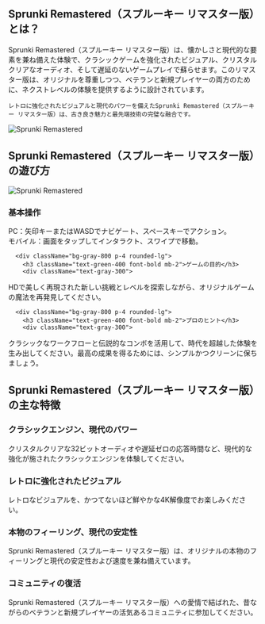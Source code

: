 ## Sprunki Remastered（スプルーキー リマスター版）とは？

<div className="flex flex-col md:flex-row items-center gap-8">
  <div className="w-full md:w-1/2 text-xl">
Sprunki Remastered（スプルーキー リマスター版）は、懐かしさと現代的な要素を兼ね備えた体験で、クラシックゲームを強化されたビジュアル、クリスタルクリアなオーディオ、そして遅延のないゲームプレイで蘇らせます。このリマスター版は、オリジナルを尊重しつつ、ベテランと新規プレイヤーの両方のために、ネクストレベルの体験を提供するように設計されています。

    レトロに強化されたビジュアルと現代のパワーを備えたSprunki Remastered（スプルーキー リマスター版）は、古き良き魅力と最先端技術の完璧な融合です。
</div>
  <div className="w-full md:w-1/2 flex justify-center items-center">
<img 
      src="https://public-image.fafafa.ai/cm3tvyn990002mp4f5v0tdr5g/2025-01-07/images/1736234827168-l03ang.png" 
      alt="Sprunki Remastered" 
      className="w-4/5 h-auto"
    />
</div>
</div>

## Sprunki Remastered（スプルーキー リマスター版）の遊び方

<div className="flex flex-col md:flex-row items-center gap-8">
  <div className="w-full md:w-1/2">
<img 
      src="https://public-image.fafafa.ai/cm3tvyn990002mp4f5v0tdr5g/2025-01-07/images/1736234827168-l03ang.png" 
      alt="Sprunki Remastered" 
      className="w-4/5 h-auto mx-auto"
    />
</div>
  <div className="w-full md:w-1/2">
    <div className="grid grid-cols-1 gap-4 mt-0">
      <div className="bg-gray-800 p-4 rounded-lg">
        <h3 className="text-green-400 font-bold mb-2">基本操作</h3>
        <div className="text-gray-300">
PC：矢印キーまたはWASDでナビゲート、スペースキーでアクション。<br/>
          モバイル：画面をタップしてインタラクト、スワイプで移動。
</div>
      </div>

      <div className="bg-gray-800 p-4 rounded-lg">
        <h3 className="text-green-400 font-bold mb-2">ゲームの目的</h3>
        <div className="text-gray-300">
HDで美しく再現された新しい挑戦とレベルを探索しながら、オリジナルゲームの魔法を再発見してください。
</div>
      </div>

      <div className="bg-gray-800 p-4 rounded-lg">
        <h3 className="text-green-400 font-bold mb-2">プロのヒント</h3>
        <div className="text-gray-300">
クラシックなワークフローと伝説的なコンボを活用して、時代を超越した体験を生み出してください。最高の成果を得るためには、シンプルかつクリーンに保ちましょう。
</div>
      </div>
    </div>
  </div>
</div>

## Sprunki Remastered（スプルーキー リマスター版）の主な特徴

<div className="grid grid-cols-1 md:grid-cols-2 gap-4">
  <div className="bg-gray-800 p-4 rounded-lg">
    <h3 className="text-green-400 font-bold mb-2">クラシックエンジン、現代のパワー</h3>
    <div className="text-gray-300">
クリスタルクリアな32ビットオーディオや遅延ゼロの応答時間など、現代的な強化が施されたクラシックエンジンを体験してください。
</div>
  </div>

  <div className="bg-gray-800 p-4 rounded-lg">
    <h3 className="text-green-400 font-bold mb-2">レトロに強化されたビジュアル</h3>
    <div className="text-gray-300">
レトロなビジュアルを、かつてないほど鮮やかな4K解像度でお楽しみください。
</div>
  </div>

  <div className="bg-gray-800 p-4 rounded-lg">
    <h3 className="text-green-400 font-bold mb-2">本物のフィーリング、現代の安定性</h3>
    <div className="text-gray-300">
Sprunki Remastered（スプルーキー リマスター版）は、オリジナルの本物のフィーリングと現代の安定性および速度を兼ね備えています。
</div>
  </div>

  <div className="bg-gray-800 p-4 rounded-lg">
    <h3 className="text-green-400 font-bold mb-2">コミュニティの復活</h3>
    <div className="text-gray-300">
Sprunki Remastered（スプルーキー リマスター版）への愛情で結ばれた、昔ながらのベテランと新規プレイヤーの活気あるコミュニティに参加してください。
</div>
  </div>
</div>